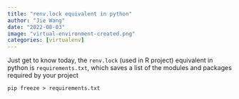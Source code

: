 ```yaml
---
title: "renv.lock equivalent in python"
author: "Jie Wang"
date: "2022-08-03"
image: "virtual-environment-created.png"
categories: [virtualenv]
---
```


Just get to know today, the `renv.lock` (used in R project) equivalent in python is `requirements.txt`,  which saves a list of the modules and packages required by your project

```.shell
pip freeze > requirements.txt
```
